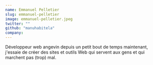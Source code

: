 ```yaml
---
name: Emmanuel Pelletier
slug: emmanuel-pelletier
image: emmanuel-pelletier.jpeg
twitter: ""
github: "manuhabitela"
company: 
---
```


Développeur web angevin depuis un petit bout de temps maintenant, j'essaie de créer des sites et outils Web qui servent aux gens et qui marchent pas (trop) mal.
